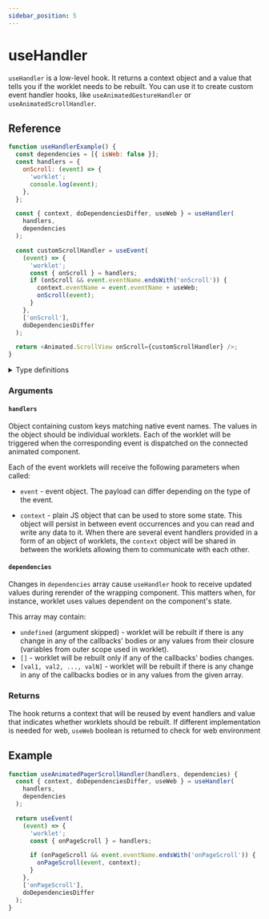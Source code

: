```yaml
---
sidebar_position: 5
---
```


# useHandler

`useHandler` is a low-level hook. It returns a context object and a value that tells you if the worklet needs to be rebuilt. You can use it to create custom event handler hooks, like `useAnimatedGestureHandler` or `useAnimatedScrollHandler`.

## Reference

```js
function useHandlerExample() {
  const dependencies = [{ isWeb: false }];
  const handlers = {
    onScroll: (event) => {
      'worklet';
      console.log(event);
    },
  };

  const { context, doDependenciesDiffer, useWeb } = useHandler(
    handlers,
    dependencies
  );

  const customScrollHandler = useEvent(
    (event) => {
      'worklet';
      const { onScroll } = handlers;
      if (onScroll && event.eventName.endsWith('onScroll')) {
        context.eventName = event.eventName + useWeb;
        onScroll(event);
      }
    },
    ['onScroll'],
    doDependenciesDiffer
  );

  return <Animated.ScrollView onScroll={customScrollHandler} />;
}
```

<details>
<summary>Type definitions</summary>

```typescript
function useHandler<
  Event extends object,
  Context extends Record<string, unknown>
>(
  handlers: GeneralHandlers<Event, Context>,
  dependencies?: DependencyList
): UseHandlerContext<Context>;

interface UseHandlerContext<Context extends Record<string, unknown>> {
  context: Context;
  doDependenciesDiffer: boolean;
  useWeb: boolean;
}

interface GeneralHandler<
  Event extends object,
  Context extends Record<string, unknown>
> {
  (event: ReanimatedEvent<Event>, context: Context): void;
}
```

</details>

### Arguments

#### `handlers`

Object containing custom keys matching native event names.
The values in the object should be individual worklets.
Each of the worklet will be triggered when the corresponding event is dispatched on the connected animated component.

Each of the event worklets will receive the following parameters when called:

- `event` - event object.
  The payload can differ depending on the type of the event.

- `context` - plain JS object that can be used to store some state.
  This object will persist in between event occurrences and you can read and write any data to it.
  When there are several event handlers provided in a form of an object of worklets, the `context` object will be shared in between the worklets allowing them to communicate with each other.

#### `dependencies` <Optional />

Changes in `dependencies` array cause `useHandler` hook to receive updated values during rerender of the wrapping component. This matters when, for instance, worklet uses values dependent on the component's state.

This array may contain:

- `undefined` (argument skipped) - worklet will be rebuilt if there is any change in any of the callbacks' bodies or any values from their closure (variables from outer scope used in worklet).
- `[]` - worklet will be rebuilt only if any of the callbacks' bodies changes.
- `[val1, val2, ..., valN]` - worklet will be rebuilt if there is any change in any of the callbacks bodies or in any values from the given array.

### Returns

The hook returns a context that will be reused by event handlers and value that indicates whether worklets should be rebuilt. If different implementation is needed for web, `useWeb` boolean is returned to check for web environment

## Example

```jsx
function useAnimatedPagerScrollHandler(handlers, dependencies) {
  const { context, doDependenciesDiffer, useWeb } = useHandler(
    handlers,
    dependencies
  );

  return useEvent(
    (event) => {
      'worklet';
      const { onPageScroll } = handlers;

      if (onPageScroll && event.eventName.endsWith('onPageScroll')) {
        onPageScroll(event, context);
      }
    },
    ['onPageScroll'],
    doDependenciesDiffer
  );
}
```
